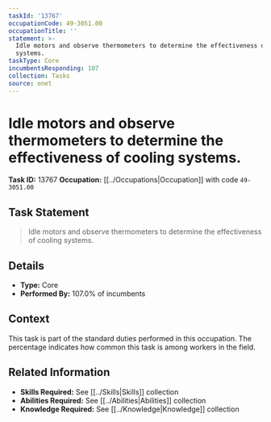 ```yaml
---
taskId: '13767'
occupationCode: 49-3051.00
occupationTitle: ''
statement: >-
  Idle motors and observe thermometers to determine the effectiveness of cooling
  systems.
taskType: Core
incumbentsResponding: 107
collection: Tasks
source: onet
---
```

# Idle motors and observe thermometers to determine the effectiveness of cooling systems.

**Task ID:** 13767
**Occupation:** [[../Occupations|Occupation]] with code `49-3051.00`

## Task Statement

> Idle motors and observe thermometers to determine the effectiveness of cooling systems.

## Details

- **Type:** Core
- **Performed By:** 107.0% of incumbents

## Context

This task is part of the standard duties performed in this occupation. The percentage indicates how common this task is among workers in the field.

## Related Information

- **Skills Required:** See [[../Skills|Skills]] collection
- **Abilities Required:** See [[../Abilities|Abilities]] collection
- **Knowledge Required:** See [[../Knowledge|Knowledge]] collection
